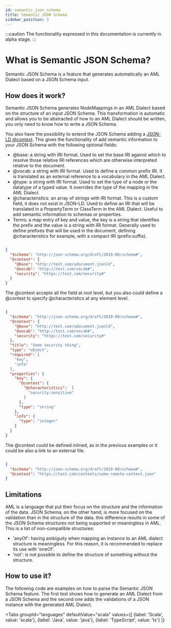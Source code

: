 ```yaml
---
id: semantic_json_schema
title: Semantic JSON Schema
sidebar_position: 3
---
```


:::caution
The functionality expressed in this documentation is currently in alpha stage.
:::

# What is Semantic JSON Schema?
Semantic JSON Schema is a feature that generates automatically an AML Dialect based on a JSON Schema input.

## How does it work?
Semantic JSON Schema generates NodeMappings in an AML Dialect based on the structure of an input JSON Schema.
This transformation is automatic and allows you to be abstracted of how to an AML Dialect should be written, you only
need to know how to write a JSON Schema.

You also have the possibility to extend the JSON Schema adding a [JSON-LD @context](https://www.w3.org/TR/json-ld/#the-context). This gives the functionality of
add semantic information to your JSON Schema with the following optional fields:
- @base: a string with IRI format. Used to set the base IRI against which to resolve those relative IRI references which are otherwise interpreted relative to the document.
- @vocab: a string with IRI format. Used to define a common prefix IRI. It is translated as an external reference to a vocabulary in the AML Dialect.
- @type: a string with IRI format. Used to set the type of a node or the datatype of a typed value. It overrides the type of the mapping in the AML Dialect.
- @characteristics: an array of strings with IRI format. This is a custom field, it does not exist in JSON-LD. Used to define an IRI that will be translated in a PropertyTerm or ClassTerm in the AML Dialect. Useful to add semantic information to schemas or properties.
- Terms: a map entry of key and value, the key is a string that identifies the prefix and the value is a string with IRI format. Generally used to define prefixes that will be used in the document, defining @characteristics for example, with a compact IRI (prefix:suffix).

```json

{
  "$schema": "http://json-schema.org/draft/2019-09/schema#",
  "@context": {
    "@base": "http://test.com/adocument.jsonld",
    "@vocab": "http://test.com/vocab#",
    "security": "https://test.com/security#"
  }
}

```

The @context accepts all the field at root level, but you also could define a @context to specify @characteristics at any element level.

```json

{
  "$schema": "http://json-schema.org/draft/2019-09/schema#",
  "@context": {
    "@base": "http://test.com/adocument.jsonld",
    "@vocab": "http://test.com/vocab#",
    "security": "https://test.com/security#"
  },
  "title": "Some security thing",
  "type": "object",
  "required": [
    "key",
    "info"
  ],
  "properties": {
    "key": {
      "@context": {
        "@characteristics":  [
          "security:sensitive"
        ]
      },
      "type": "string"
    },
    "info": {
      "type": "integer"
    }
  }
}

```

The @context could be defined inlined, as in the previous examples or it could be also a link to an external file.

```json

{
  "$schema": "http://json-schema.org/draft/2019-09/schema#",
  "@context": "https://test.com/contexts/some-remote-context.json"
}

```

## Limitations
AML is a language that put their focus on the structure and the information of the data. JSON Schema, on the other hand, is more focused on the validation than in the structure of the data.
this difference results in some of the JSON Schema structures not being supported or meaningless in AML.
This is a list of non-compatible structures:
- 'anyOf': having ambiguity when mapping an instance to an AML dialect structure is meaningless. For this reason, it is recommended to replace its use with 'oneOf'.
- 'not': is not possible to define the structure of something without the structure.

## How to use it?
The following code are examples on how to parse the Semantic JSON Schema feature.
The first test shows how to generate an AML Dialect from a JSON Schema and the second one adds the validations of a JSON instance with the generated AML Dialect.



<Tabs
    groupId="languages"
    defaultValue="scala"
    values={[
        {label: 'Scala', value: 'scala'},
        {label: 'Java', value: 'java'},
        {label: 'TypeScript', value: 'ts'}
    ]}
>
<TabItem value="scala">
    <CodeGetter
        language='scala'
        example='JSONSchemaToDialectTest.scala'
    />
</TabItem>
<TabItem value="java">
    <CodeGetter
        language='java'
        example='JSONSchemaToDialectTest.java'
    />
</TabItem>
<TabItem value="ts">
    <CodeGetter
        language='ts'
        example='json.schema.dialect.spec.ts'
    />
</TabItem>
</Tabs>